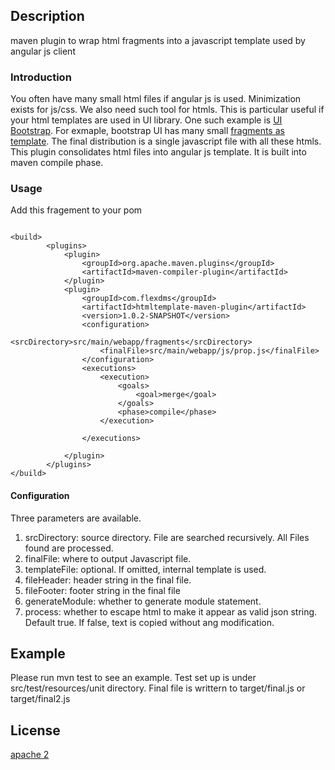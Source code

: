 ==Description==


maven plugin to wrap html fragments into a javascript template used by angular js client

===Introduction===

You often have many small html files if angular js is used. Minimization exists for js/css.
We also need such tool for  htmls. This is particular useful if your  html templates are used in UI 
library. One such example is [http://angular-ui.github.io/bootstrap UI Bootstrap]. For exmaple, 
bootstrap UI has many small [https://github.com/angular-ui/bootstrap/tree/master/template fragments as template].
The final distribution is a single javascript file with all these htmls.  This plugin 
consolidates html files into angular js template.   It is built into maven compile phase.


===Usage===
Add this fragement to your pom
<pre>

<build>
		<plugins>
			<plugin>
				<groupId>org.apache.maven.plugins</groupId>
				<artifactId>maven-compiler-plugin</artifactId>
			</plugin>
			<plugin>
				<groupId>com.flexdms</groupId>
				<artifactId>htmltemplate-maven-plugin</artifactId>
				<version>1.0.2-SNAPSHOT</version>
				<configuration>
					<srcDirectory>src/main/webapp/fragments</srcDirectory>
					<finalFile>src/main/webapp/js/prop.js</finalFile>
				</configuration>
				<executions>
					<execution>
						<goals>
							<goal>merge</goal>
						</goals>
						<phase>compile</phase>
					</execution>
				
				</executions>
			
			</plugin>
		</plugins>
</build>
</pre>
====Configuration====
Three parameters are available.
#srcDirectory: source directory. File are searched recursively. All Files found are processed. 
#finalFile: where to output Javascript file.
#templateFile: optional. If omitted, internal template is used.
#fileHeader: header string in the final file.
#fileFooter: footer string in the final file
#generateModule: whether to generate module statement.
#process: whether to escape html to make it appear as valid json string. Default true. If false, text is copied without ang modification.

==Example==
Please run mvn test to see an example.  Test set up is under src/test/resources/unit directory. Final file is writtern to target/final.js or target/final2.js

==License==
[[LICENSE| apache 2]]
